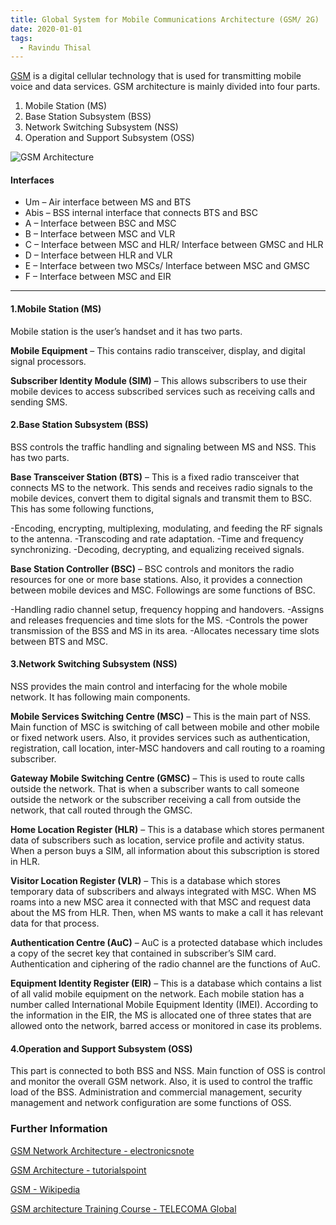 ---
title: Global System for Mobile Communications Architecture (GSM/ 2G)
date: 2020-01-01
tags:
  - Ravindu Thisal
---

[GSM](https://www.tutorialspoint.com/gsm/gsm_architecture.htm) is a digital cellular technology that is used for transmitting mobile voice and data services.
GSM architecture is mainly divided into four parts.
1. Mobile Station (MS)
2. Base Station Subsystem (BSS)
3. Network Switching Subsystem (NSS)
4. Operation and Support Subsystem (OSS)

![GSM Architecture](./GSM_Archi.jpg)

#### Interfaces
* Um – Air interface between MS and BTS
* Abis – BSS internal interface that connects BTS and BSC
* A – Interface between BSC and MSC
* B – Interface between MSC and VLR
* C – Interface between MSC and HLR/ Interface between GMSC and HLR
* D – Interface between HLR and VLR
* E – Interface between two MSCs/ Interface between MSC and GMSC
* F – Interface between MSC and EIR

---

#### 1.Mobile Station (MS)

Mobile station is the user’s handset and it has two parts.

**Mobile Equipment** – This contains radio transceiver, display, and digital signal processors.

**Subscriber Identity Module (SIM)** – This allows subscribers to use their mobile devices to access subscribed services such as    receiving calls and sending SMS.

#### 2.Base Station Subsystem (BSS)

BSS controls the traffic handling and signaling between MS and NSS. This has two parts.

**Base Transceiver Station (BTS)** – This is a fixed radio transceiver that connects MS to the network. This sends and receives radio signals to the mobile devices, convert them to digital signals and transmit them to BSC. This has some following functions,

-Encoding, encrypting, multiplexing, modulating, and feeding the RF signals to the antenna.
-Transcoding and rate adaptation.
-Time and frequency synchronizing.
-Decoding, decrypting, and equalizing received signals.


**Base Station Controller (BSC)** – BSC controls and monitors the radio resources for one or more base stations. Also, it provides a connection between mobile devices and MSC. Followings are some functions of BSC.

-Handling radio channel setup, frequency hopping and handovers.
-Assigns and releases frequencies and time slots for the MS.
-Controls the power transmission of the BSS and MS in its area.
-Allocates necessary time slots between BTS and MSC.

#### 3.Network Switching Subsystem (NSS)

NSS provides the main control and interfacing for the whole mobile network. It has following main components.

**Mobile Services Switching Centre (MSC)** – This is the main part of NSS. Main function of MSC is switching of call between mobile and other mobile or fixed network users. Also, it provides services such as authentication, registration, call location, inter-MSC handovers and call routing to a roaming subscriber.

**Gateway Mobile Switching Centre (GMSC)** – This is used to route calls outside the network. That is when a subscriber wants to call someone outside the network or the subscriber receiving a call from outside the network, that call routed through the GMSC.

**Home Location Register (HLR)** – This is a database which stores permanent data of subscribers such as location, service profile and activity status. When a person buys a SIM, all information about this subscription is stored in HLR.

**Visitor Location Register (VLR)** – This is a database which stores temporary data of subscribers and always integrated with MSC. When MS roams into a new MSC area it connected with that MSC and request data about the MS from HLR. Then, when MS wants to make a call it has relevant data for that process.

**Authentication Centre (AuC)** – AuC is a protected database which includes a copy of the secret key that contained in subscriber’s SIM card. Authentication and ciphering of the radio channel are the functions of AuC.

**Equipment Identity Register (EIR)** – This is a database which contains a list of all valid mobile equipment on the network. Each mobile station has a number called International Mobile Equipment Identity (IMEI). According to the information in the EIR, the MS is allocated one of three states that are allowed onto the network, barred access or monitored in case its problems.

#### 4.Operation and Support Subsystem (OSS)

This part is connected to both BSS and NSS. Main function of OSS is control and monitor the overall GSM network. Also, it is used to control the traffic load of the BSS. Administration and commercial management, security management and network configuration are some functions of OSS.

### Further Information

[GSM Network Architecture - electronicsnote](https://www.electronics-notes.com/articles/connectivity/2g-gsm/network-architecture.php#:~:text=The%20GSM%20network%20architecture%20consists,%2C%20HLR%2C%20VLR%2C%20etc.)

[GSM Architecture - tutorialspoint](https://www.tutorialspoint.com/gsm/gsm_architecture.htm)

[GSM - Wikipedia](https://en.wikipedia.org/wiki/GSM)

[GSM architecture Training Course - TELECOMA Global](https://www.youtube.com/watch?v=1POzl9tZXuQ)



